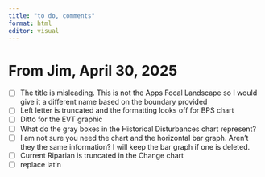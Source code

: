 ```yaml
---
title: "to do, comments"
format: html
editor: visual
---
```


# From Jim, April 30, 2025

-   [ ] The title is misleading. This is not the Apps Focal Landscape so I would give it a different name based on the boundary provided
-   [ ] Left letter is truncated and the formatting looks off for BPS chart
-   [ ] Ditto for the EVT graphic
-   [ ] What do the gray boxes in the Historical Disturbances chart represent?
-   [ ] I am not sure you need the chart and the horizontal bar graph. Aren’t they the same information? I will keep the bar graph if one is deleted.
-   [ ] Current Riparian is truncated in the Change chart
-   [ ] replace latin
